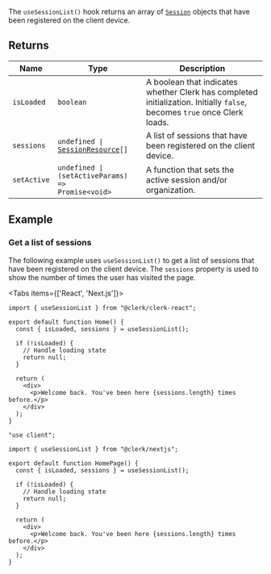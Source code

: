 The `useSessionList()` hook returns an array of [`Session`](/docs/references/javascript/session) objects that have been registered on the client device.

## Returns

| Name                               | Type                                                                                       | Description                                                                                                              |
| ---------------------------------- | ------------------------------------------------------------------------------------------ | ------------------------------------------------------------------------------------------------------------------------ |
| <a id="isloaded"></a> `isLoaded`   | `boolean`                                                                                  | A boolean that indicates whether Clerk has completed initialization. Initially `false`, becomes `true` once Clerk loads. |
| <a id="sessions"></a> `sessions`   | <code>undefined \| [SessionResource](../../types/interfaces/session-resource.mdx)[]</code> | A list of sessions that have been registered on the client device.                                                       |
| <a id="setactive"></a> `setActive` | <code>undefined \| (setActiveParams) => Promise\<void\></code>                             | A function that sets the active session and/or organization.                                                             |

## Example

### Get a list of sessions

The following example uses `useSessionList()` to get a list of sessions that have been registered on the client device. The `sessions` property is used to show the number of times the user has visited the page.

<Tabs items={['React', 'Next.js']}>
<Tab>

```tsx {{ filename: 'src/Home.tsx' }}
import { useSessionList } from "@clerk/clerk-react";

export default function Home() {
  const { isLoaded, sessions } = useSessionList();

  if (!isLoaded) {
    // Handle loading state
    return null;
  }

  return (
    <div>
      <p>Welcome back. You've been here {sessions.length} times before.</p>
    </div>
  );
}
```

</Tab>
<Tab>

```tsx {{ filename: 'app/page.tsx' }}
"use client";

import { useSessionList } from "@clerk/nextjs";

export default function HomePage() {
  const { isLoaded, sessions } = useSessionList();

  if (!isLoaded) {
    // Handle loading state
    return null;
  }

  return (
    <div>
      <p>Welcome back. You've been here {sessions.length} times before.</p>
    </div>
  );
}
```

</Tab>
</Tabs>

